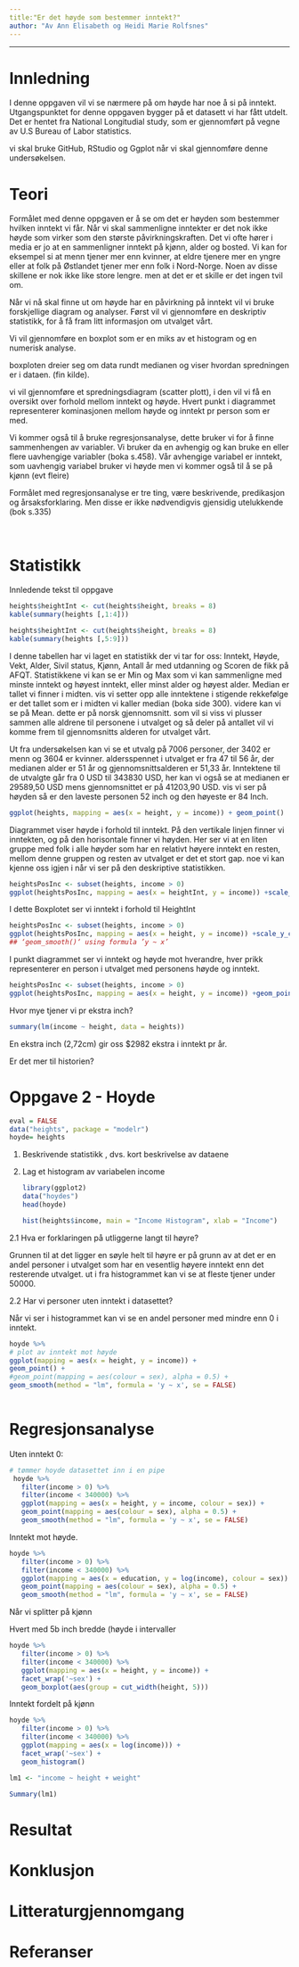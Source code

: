 ```yaml
---
title:"Er det høyde som bestemmer inntekt?" 
author: "Av Ann Elisabeth og Heidi Marie Rolfsnes"
---
```


------------------------------------------------------------------------

# Innledning

I denne oppgaven vil vi se nærmere på om høyde har noe å si på inntekt.
Utgangspunktet for denne oppgaven bygger på et datasett vi har fått
utdelt. Det er hentet fra National Longitudial study, som er gjennomført
på vegne av U.S Bureau of Labor statistics.

vi skal bruke GitHub, RStudio og Ggplot når vi skal gjennomføre denne
undersøkelsen.

# Teori

Formålet med denne oppgaven er å se om det er høyden som bestemmer
hvilken inntekt vi får.
Når vi skal sammenligne inntekter er det nok ikke høyde som virker som
den
største påvirkningskraften. Det vi ofte hører i media er jo at en
sammenligner
inntekt på kjønn, alder og bosted. Vi kan for eksempel si at menn tjener
mer enn
kvinner, at eldre tjenere mer en yngre eller at folk på Østlandet tjener
mer
enn folk i Nord-Norge. Noen av disse skillene er nok ikke like store
lengre.
men at det er et skille er det ingen tvil om.

Når vi nå skal finne ut om høyde har en påvirkning på inntekt vil vi
bruke forskjellige
diagram og analyser. Først vil vi gjennomføre en deskriptiv statistikk,
for å
få fram litt informasjon om utvalget vårt.

Vi vil gjennomføre en boxplot som er en miks av et histogram og en
numerisk analyse.

boxploten dreier seg om data rundt medianen og viser hvordan spredningen
er i dataen.
(fin kilde).

vi vil gjennomføre et spredningsdiagram (scatter plott), i den vil vi få
en oversikt over forhold
mellom inntekt og høyde. Hvert punkt i diagrammet representerer
kominasjonen
mellom høyde og inntekt pr person som er med.  

Vi kommer også til å bruke regresjonsanalyse, dette bruker vi for å
finne sammenhengen av variabler.
Vi bruker da en avhengig og kan bruke en eller flere uavhengige
variabler (boka s.458). Vår avhengige variabel er inntekt, som uavhengig
variabel bruker vi høyde men vi kommer også til å se på kjønn (evt
fleire)

Formålet med regresjonsanalyse er tre ting, være beskrivende,
predikasjon og årsaksforklaring. Men disse er ikke nødvendigvis
gjensidig utelukkende (bok s.335)

  

# Statistikk

Innledende tekst til oppgave

```r
heights$heightInt <- cut(heights$height, breaks = 8)
kable(summary(heights [,1:4]))
```

```r
heights$heightInt <- cut(heights$height, breaks = 8)
kable(summary(heights [,5:9]))
```

I denne tabellen har vi laget en statistikk der vi tar for oss: Inntekt,
Høyde, Vekt, Alder,
Sivil status, Kjønn, Antall år med utdanning og Scoren de fikk på AFQT.
Statistikkene vi kan se er Min og Max som vi kan sammenligne med minste
inntekt
og høyest inntekt, eller minst alder og høyest alder. Median er tallet
vi finner i midten. vis vi setter opp alle inntektene i stigende
rekkefølge er det tallet som er i midten vi kaller median (boka side
300). videre kan vi se på Mean. dette er på norsk gjennomsnitt. som vil
si viss vi plusser sammen alle
aldrene til personene i utvalget og så deler på antallet vil vi komme
frem til gjennomsnitts alderen for utvalget vårt.

Ut fra undersøkelsen kan vi se et utvalg på 7006 personer, der 3402 er
menn og 3604 er
kvinner. aldersspennet i utvalget er fra 47 til 56 år, der medianen
alder er 51 år og gjennomsnittsalderen er 51,33 år. Inntektene til de
utvalgte går fra 0 USD til 343830 USD, her kan vi også se at medianen er
29589,50 USD mens gjennomsnittet er på 41203,90 USD. vis vi ser på
høyden så er den laveste
personen 52 inch og den høyeste er 84 Inch.

```r
ggplot(heights, mapping = aes(x = height, y = income)) + geom_point()

```

Diagrammet viser høyde i forhold til inntekt. På den vertikale linjen
finner vi inntekten, og på den horisontale finner vi høyden. Her ser vi
at en liten gruppe med folk i alle høyder som har en relativt høyere
inntekt en resten, mellom denne gruppen og resten av utvalget er det et
stort gap. noe vi kan kjenne oss igjen i når vi ser på den deskriptive
statistikken.

```r
heightsPosInc <- subset(heights, income > 0)
ggplot(heightsPosInc, mapping = aes(x = heightInt, y = income)) +scale_y_continuous(trans = scales::log_trans()) +geom_boxplot()
```

I dette Boxplotet ser vi inntekt i forhold til HeightInt

```r
heightsPosInc <- subset(heights, income > 0)
ggplot(heightsPosInc, mapping = aes(x = height, y = income)) +scale_y_continuous(trans = scales::log_trans()) +geom_point(position = "jitter") +geom_smooth(method ='lm')
## ‘geom_smooth()‘ using formula ’y ~ x’
```

I punkt diagrammet ser vi inntekt og høyde mot hverandre, hver prikk
representerer en person i utvalget med personens høyde og inntekt.

```r
heightsPosInc <- subset(heights, income > 0)
ggplot(heightsPosInc, mapping = aes(x = height, y = income)) +geom_point(position = "jitter") +geom_smooth(method ='lm')

```

Hvor mye tjener vi pr ekstra inch?

```r
summary(lm(income ~ height, data = heights))

```

En ekstra inch (2,72cm) gir oss \$2982 ekstra i inntekt pr år.

Er det mer til historien?

# Oppgave 2 - Hoyde

```r
eval = FALSE
data("heights", package = "modelr")
hoyde= heights

```

1.  Beskrivende statistikk , dvs. kort beskrivelse av dataene

2.  Lag et histogram av variabelen income

    ```r
    library(ggplot2)
    data("hoydes")
    head(hoyde)

    ```

    ```r
    hist(heights$income, main = "Income Histogram", xlab = "Income")

    ```

2.1 Hva er forklaringen på utliggerne langt til høyre?

Grunnen til at det ligger en søyle helt til høyre er på grunn av at det
er en andel personer i utvalget som har en vesentlig høyere inntekt enn
det resterende utvalget. ut i fra histogrammet kan vi se at fleste
tjener under 50000.

2.2 Har vi personer uten inntekt i datasettet?

Når vi ser i histogrammet kan vi se en andel personer med mindre enn 0 i
inntekt.

```r
hoyde %>% 
# plot av inntekt mot høyde
ggplot(mapping = aes(x = height, y = income)) +
geom_point() +
#geom_point(mapping = aes(colour = sex), alpha = 0.5) +
geom_smooth(method = "lm", formula = 'y ~ x', se = FALSE)
  

```

# Regresjonsanalyse

Uten inntekt 0:

```r
# tømmer hoyde datasettet inn i en pipe
 hoyde %>% 
   filter(income > 0) %>% 
   filter(income < 340000) %>% 
   ggplot(mapping = aes(x = height, y = income, colour = sex)) +
   geom_point(mapping = aes(colour = sex), alpha = 0.5) +
   geom_smooth(method = "lm", formula = 'y ~ x', se = FALSE)

```

Inntekt mot høyde.

```r
hoyde %>% 
   filter(income > 0) %>% 
   filter(income < 340000) %>% 
   ggplot(mapping = aes(x = education, y = log(income), colour = sex)) +
   geom_point(mapping = aes(colour = sex), alpha = 0.5) +
   geom_smooth(method = "lm", formula = 'y ~ x', se = FALSE)
```

Når vi splitter på kjønn

Hvert med 5b inch bredde (høyde i intervaller

```r
hoyde %>% 
   filter(income > 0) %>% 
   filter(income < 340000) %>% 
   ggplot(mapping = aes(x = height, y = income)) +
   facet_wrap('~sex') +
   geom_boxplot(aes(group = cut_width(height, 5)))

```

Inntekt fordelt på kjønn

```r
hoyde %>% 
   filter(income > 0) %>% 
   filter(income < 340000) %>% 
   ggplot(mapping = aes(x = log(income))) +
   facet_wrap('~sex') +
   geom_histogram()

```

```r
lm1 <- "income ~ height + weight"
```

```r
Summary(lm1)

```

# Resultat

# Konklusjon

# Litteraturgjennomgang

# Referanser
